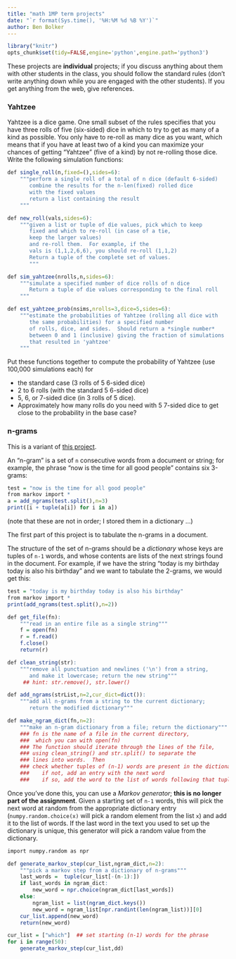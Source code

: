 ```yaml
---
title: "math 1MP term projects"
date: "`r format(Sys.time(), '%H:%M %d %B %Y')`"
author: Ben Bolker
---
```


```r
library("knitr")
opts_chunk$set(tidy=FALSE,engine='python',engine.path='python3')
```

These projects are **individual** projects; if you discuss anything about them with other students in the class, you should follow the standard rules (don't write anything down while you are engaged with the other students).  If you get anything from the web, give references.

### Yahtzee

Yahtzee is a dice game.  One small subset of the rules specifies that you have three rolls of five (six-sided) dice in which to try to get as many of a kind as possible.  You only have to re-roll as many dice as you want, which means that if you have at least two of a kind you can maximize your chances of getting "Yahtzee" (five of a kind) by not re-rolling those dice.  Write the following simulation functions:

```r
def single_roll(n,fixed=(),sides=6):
    """perform a single roll of a total of n dice (default 6-sided)
       combine the results for the n-len(fixed) rolled dice
       with the fixed values
       return a list containing the result
    """

def new_roll(vals,sides=6):
    """given a list or tuple of die values, pick which to keep
       fixed and which to re-roll (in case of a tie,
       keep the larger values)
       and re-roll them.  For example, if the
       vals is (1,1,2,6,6), you should re-roll (1,1,2)
       Return a tuple of the complete set of values.
       """

def sim_yahtzee(nrolls,n,sides=6):
    """simulate a specified number of dice rolls of n dice
       Return a tuple of die values corresponding to the final roll
    """

def est_yahtzee_prob(nsims,nrolls=3,dice=5,sides=6):
    """estimate the probabilities of Yahtzee (rolling all dice with
       the same probabilities) for a specified number
       of rolls, dice, and sides.  Should return a *single number*
       between 0 and 1 (inclusive) giving the fraction of simulations
       that resulted in 'yahtzee'
    """
```

Put these functions together to compute the probability of Yahtzee
(use 100,000 simulations each) for 

* the standard case (3 rolls of 5 6-sided dice)
* 2 to 6 rolls (with the standard 5 6-sided dice)
* 5, 6, or 7-sided dice (in 3 rolls of 5 dice).  
* Approximately how many rolls do you need with 5 7-sided dice to get close to the probability in the base case?

### n-grams

This is a variant of [this project](http://www.cse.msu.edu/~cse231/PracticeOfComputingUsingPython/06_Dictionaries/MarkovTextBuilder/proj07.pdf).

An "n-gram" is a set of `n` consecutive words from a document or string; for example, the phrase "now is the time for all good people" contains six 3-grams: 
```r
test = "now is the time for all good people"
from markov import *
a = add_ngrams(test.split(),n=3)
print([i + tuple(a[i]) for i in a])
```
(note that these are not in order; I stored them in a dictionary ...)

The first part of this project is to tabulate the n-grams in a document.

The structure of the set of n-grams should be a *dictionary* whose keys are tuples of `n-1` words, and whose contents are lists of the next strings found in the document.  For example, if we have the string "today is my birthday today is also his birthday" and we want to tabulate the 2-grams, we would get this:
```r
test = "today is my birthday today is also his birthday"
from markov import *
print(add_ngrams(test.split(),n=2))
```

```r
def get_file(fn):
    """read in an entire file as a single string"""
    f = open(fn)
    r = f.read()
    f.close()
    return(r)

def clean_string(str):
    """remove all punctuation and newlines ('\n') from a string,
       and make it lowercase; return the new string"""
     ## hint: str.remove(), str.lower()

def add_ngrams(strList,n=2,cur_dict=dict()):
    """add all n-grams from a string to the current dictionary;
       return the modified dictionary"""

def make_ngram_dict(fn,n=2):
    """make an n-gram dictionary from a file; return the dictionary"""
    ### fn is the name of a file in the current directory,
    ###  which you can with open(fn)
    ### The function should iterate through the lines of the file,
    ### using clean_string() and str.split() to separate the
    ### lines into words.  Then 
    ### check whether tuples of (n-1) words are present in the dictionary
    ###    if not, add an entry with the next word
    ###    if so, add the word to the list of words following that tuple
```

Once you've done this, you can use a *Markov generator*; **this is no longer part of the assignment**. Given 
a starting set of `n-1` words, this will pick the next word at random from the
appropriate dictionary entry (`numpy.random.choice(x)` will pick a
random element from the list `x`) and add it to the list of words.
If the last word in the text you used to set up the dictionary is unique,
this generator will pick a random value from the dictionary.

```r
import numpy.random as npr

def generate_markov_step(cur_list,ngram_dict,n=2):
    """pick a markov step from a dictionary of n-grams"""
    last_words =  tuple(cur_list[-(n-1):])
    if last_words in ngram_dict:
        new_word = npr.choice(ngram_dict[last_words])
    else:
        ngram_list = list(ngram_dict.keys())
        new_word = ngram_list[npr.randint(len(ngram_list))][0]
    cur_list.append(new_word)
    return(new_word)

cur_list = ["which"]  ## set starting (n-1) words for the phrase
for i in range(50):
    generate_markov_step(cur_list,dd)
```
